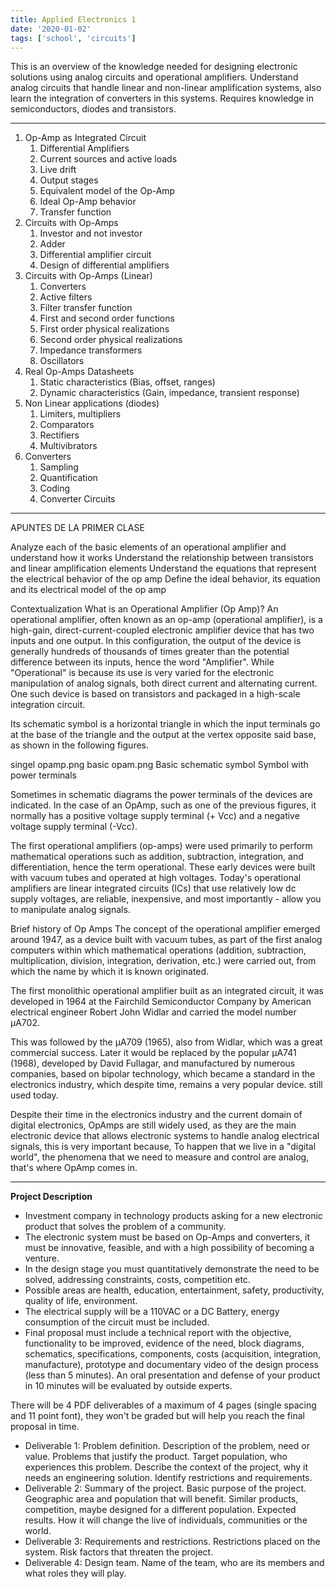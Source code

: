 ```yaml
---
title: Applied Electronics 1
date: '2020-01-02'
tags: ['school', 'circuits']
---
```


This is an overview of the knowledge needed for designing electronic solutions using analog circuits and operational amplifiers. Understand analog circuits that handle linear and non-linear amplification systems, also learn the integration of converters in this systems. Requires knowledge in semiconductors, diodes and transistors.

***

1. Op-Amp as Integrated Circuit
	1. Differential Amplifiers
	2. Current sources and active loads
	3. Live drift
	4. Output stages
	5. Equivalent model of the Op-Amp
	6. Ideal Op-Amp behavior
	7. Transfer function
2. Circuits with Op-Amps
	1. Investor and not investor
	2. Adder
	3. Differential amplifier circuit	
	4. Design of differential amplifiers
3. Circuits with Op-Amps (Linear)
	1. Converters
	2. Active filters
	3. Filter transfer function
	4. First and second order functions
	5. First order physical realizations
	6. Second order physical realizations
	7. Impedance transformers
	8. Oscillators
4. Real Op-Amps Datasheets
	1. Static characteristics (Bias, offset, ranges)
	2. Dynamic characteristics (Gain, impedance, transient response)
5. Non Linear applications (diodes)
	1. Limiters, multipliers
	2. Comparators
	3. Rectifiers
	4. Multivibrators
6. Converters
	1. Sampling
	2. Quantification
	3. Coding
	4. Converter Circuits

***

APUNTES DE LA PRIMER CLASE





Analyze each of the basic elements of an operational amplifier and understand how it works
Understand the relationship between transistors and linear amplification elements
Understand the equations that represent the electrical behavior of the op amp
Define the ideal behavior, its equation and its electrical model of the op amp
 



 Contextualization
What is an Operational Amplifier (Op Amp)?
An operational amplifier, often known as an op-amp (operational amplifier), is a high-gain, direct-current-coupled electronic amplifier device that has two inputs and one output. In this configuration, the output of the device is generally hundreds of thousands of times greater than the potential difference between its inputs, hence the word "Amplifier". While "Operational" is because its use is very varied for the electronic manipulation of analog signals, both direct current and alternating current. One such device is based on transistors and packaged in a high-scale integration circuit.

Its schematic symbol is a horizontal triangle in which the input terminals go at the base of the triangle and the output at the vertex opposite said base, as shown in the following figures.

singel opamp.png basic opam.png
Basic schematic symbol Symbol with power terminals
 

Sometimes in schematic diagrams the power terminals of the devices are indicated. In the case of an OpAmp, such as one of the previous figures, it normally has a positive voltage supply terminal (+ Vcc) and a negative voltage supply terminal (-Vcc).

The first operational amplifiers (op-amps) were used primarily to perform mathematical operations such as addition, subtraction, integration, and differentiation, hence the term operational. These early devices were built with vacuum tubes and operated at high voltages. Today's operational amplifiers are linear integrated circuits (ICs) that use relatively low dc supply voltages, are reliable, inexpensive, and most importantly - allow you to manipulate analog signals.

Brief history of Op Amps
The concept of the operational amplifier emerged around 1947, as a device built with vacuum tubes, as part of the first analog computers within which mathematical operations (addition, subtraction, multiplication, division, integration, derivation, etc.) were carried out, from which the name by which it is known originated.

The first monolithic operational amplifier built as an integrated circuit, it was developed in 1964 at the Fairchild Semiconductor Company by American electrical engineer Robert John Widlar and carried the model number μA702.

This was followed by the μA709 (1965), also from Widlar, which was a great commercial success. Later it would be replaced by the popular μA741 (1968), developed by David Fullagar, and manufactured by numerous companies, based on bipolar technology, which became a standard in the electronics industry, which despite time, remains a very popular device. still used today.



Despite their time in the electronics industry and the current domain of digital electronics, OpAmps are still widely used, as they are the main electronic device that allows electronic systems to handle analog electrical signals, this is very important because, To happen that we live in a "digital world", the phenomena that we need to measure and control are analog, that's where OpAmp comes in.

































***

**Project Description**

* Investment company in technology products asking for a new electronic product that solves the problem of a community. 
* The electronic system must be based on Op-Amps and converters, it must be innovative, feasible, and with a high possibility of becoming a venture. 
* In the design stage you must quantitatively demonstrate the need to be solved, addressing constraints, costs, competition etc. 
* Possible areas are health, education, entertainment, safety, productivity, quality of life, environment.
* The electrical supply will be a 110VAC or a DC Battery, energy consumption of the circuit must be included. 
* Final proposal must include a technical report with the objective, functionality to be improved, evidence of the need, block diagrams, schematics, specifications, components, costs (acquisition, integration, manufacture), prototype and documentary video of the design process (less than 5 minutes). An oral presentation and defense of your product in 10 minutes will be evaluated by outside experts.

There will be 4 PDF deliverables of a maximum of 4 pages (single spacing and 11 point font), they won't be graded but will help you reach the final proposal in time.

* Deliverable 1: Problem definition. Description of the problem, need or value. Problems that justify the product. Target population, who experiences this problem. Describe the context of the project, why it needs an engineering solution. Identify restrictions and requirements.
* Deliverable 2: Summary of the project. Basic purpose of the project. Geographic area and population that will benefit. Similar products, competition, maybe designed for a different population. Expected results. How it will change the live of individuals, communities or the world.
* Deliverable 3: Requirements and restrictions. Restrictions placed on the system. Risk factors that threaten the project.
* Deliverable 4: Design team. Name of the team, who are its members and what roles they will play. 